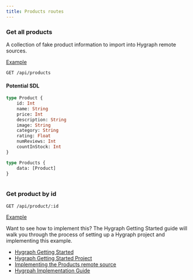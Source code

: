 ```yaml
---
title: Products routes
---
```



### Get all products
A collection of fake product information to import into Hygraph remote sources.

[Example](/api/products)

```http
GET /api/products
```

#### Potential SDL

```graphql
type Product {
    id: Int
    name: String
    price: Int
    description: String
    image: String
    category: String
    rating: Float
    numReviews: Int
    countInStock: Int
}

type Products {
    data: [Product]
}
          
```

### Get product by id

```http
GET /api/product/:id
```
[Example](/api/product/1)


<Card title="See this in action" icon="rocket">


Want to see how to implement this? The Hygraph Getting Started guide will walk you through the process of setting up a Hygraph project and implementing this example.

* [Hygraph Getting Started](https://hygraph.com/docs/getting-started/onboarding-overview)
* [Hygraph Getting Started Project](https://app.hygraph.com/clone/4d65d295cd1e4912aa401fb15f72d40d?name=GS2023%20Stage%202)
* [Implementing the Products remote source](https://hygraph.com/docs/getting-started/add-remote-source)
* [Hygrpah Implementation Guide](/guides/implement-products-route-in-hygraph-remote-source/)
</Card>